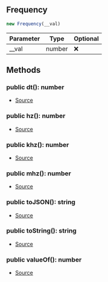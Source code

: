 ## Frequency


```typescript
new Frequency(__val)
```
| Parameter | Type | Optional |
| ----------- | ----------- | ----------- |
| __val | number | ❌ |




## Methods
### public dt(): number
- [Source](https://github.com/Androz2091/discord-player/blob/f2dbc02/packages/equalizer/src/utils/Frequency.ts#L19)
### public hz(): number
- [Source](https://github.com/Androz2091/discord-player/blob/f2dbc02/packages/equalizer/src/utils/Frequency.ts#L15)
### public khz(): number
- [Source](https://github.com/Androz2091/discord-player/blob/f2dbc02/packages/equalizer/src/utils/Frequency.ts#L7)
### public mhz(): number
- [Source](https://github.com/Androz2091/discord-player/blob/f2dbc02/packages/equalizer/src/utils/Frequency.ts#L11)
### public toJSON(): string
- [Source](https://github.com/Androz2091/discord-player/blob/f2dbc02/packages/equalizer/src/utils/Frequency.ts#L31)
### public toString(): string
- [Source](https://github.com/Androz2091/discord-player/blob/f2dbc02/packages/equalizer/src/utils/Frequency.ts#L27)
### public valueOf(): number
- [Source](https://github.com/Androz2091/discord-player/blob/f2dbc02/packages/equalizer/src/utils/Frequency.ts#L23)